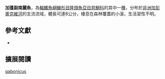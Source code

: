 {{Speciesbox
| name = 加蓬副南麗魚
| status = LC
| status_system = IUCN3.1
| image = 
| image_width = 260px
| image_caption = 
| genus = Parananochromis
| species = gabonicus
| authority = [[Trewavas|Trewavas]], 1975
| synonyms = *''Nanochromis gabonicus''<br /><small>Trewavas, 1975</small>
*''Parananochromis gabonensis''<br /><small>Trewavas, 1975</small>
}}
'''加蓬副南麗魚'''，為[[輻鰭魚綱|輻鰭魚綱]][[鱸形目|鱸形目]][[隆頭魚亞目|隆頭魚亞目]][[慈鯛科|慈鯛科]]的其中一[[種|種]]，分布於[[非洲|非洲]][[加彭|加彭]][[奧克維河|奧克維河]]的支流流域，體長可達8公分，棲息在森林覆蓋的小溪，生活習性不明。

== 參考文獻 ==
*{{FishBase_species|genus=Parananochromis|species=gabonicus|year=2013|month=4}}

== 擴展閱讀 ==
{{refbegin}}
{{wikispecies-inline|Parananochromis gabonicus|加蓬副南麗魚}}
{{refend}}
{{Taxonbar|from=Q6406214}}

[[Category:副南麗魚屬|gabonicus]]


{{鱸形目小作品}}